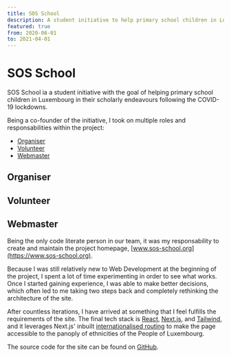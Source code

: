 ```yaml
---
title: SOS School
description: A student initiative to help primary school children in Luxembourg affected by COVID-19
featured: true
from: 2020-06-01
to: 2021-04-01
---
```


# SOS School

SOS School ia a student initiative with the goal of helping primary school children in Luxembourg in their scholarly endeavours following the COVID-19 lockdowns.

Being a co-founder of the initiative, I took on multiple roles and responsabilities within the project:

-   [Organiser](#organiser)
-   [Volunteer](#volunteer)
-   [Webmaster](#webmaster)

## Organiser

## Volunteer

## Webmaster

Being the only code literate person in our team, it was my responsability to create and maintain the project homepage, [www.sos-school.org](https://www.sos-school.org).

Because I was still relatively new to Web Development at the beginning of the project, I spent a lot of time experimenting in order to see what works. Once I started gaining experience, I was able to make better decisions, which often led to me taking two steps back and completely rethinking the architecture of the site.

After countless iterations, I have arrived at something that I feel fulfills the requirements of the site. The final tech stack is [React](https://reactjs.org), [Next.js](https://nextjs.org), and [Tailwind](https://tailwindcss.com), and it leverages Next.js' inbuilt [internationalised routing](https://nextjs.org/docs/advanced-features/i18n-routing) to make the page accessible to the panoply of ethnicities of the People of Luxembourg.

The source code for the site can be found on [GitHub](https://github.com/sos-school/sos-school).
